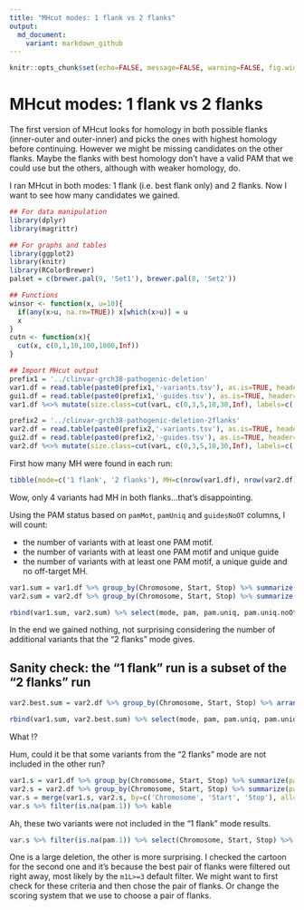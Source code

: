 ```yaml
---
title: "MHcut modes: 1 flank vs 2 flanks"
output:
  md_document:
    variant: markdown_github
---
```


```r
knitr::opts_chunk$set(echo=FALSE, message=FALSE, warning=FALSE, fig.width=10, tidy=TRUE)
```

# MHcut modes: 1 flank vs 2 flanks

The first version of MHcut looks for homology in both possible flanks (inner-outer and outer-inner) and picks the ones with highest homology before continuing.
However we might be missing candidates on the other flanks. 
Maybe the flanks with best homology don't have a valid PAM that we could use but the others, although with weaker homology, do.

I ran MHcut in both modes: 1 flank (i.e. best flank only) and 2 flanks.
Now I want to see how many candidates we gained.

```r
## For data manipulation
library(dplyr)
library(magrittr)

## For graphs and tables
library(ggplot2)
library(knitr)
library(RColorBrewer)
palset = c(brewer.pal(9, 'Set1'), brewer.pal(8, 'Set2'))

## Functions
winsor <- function(x, u=10){
  if(any(x>u, na.rm=TRUE)) x[which(x>u)] = u
  x
}
cutn <- function(x){
  cut(x, c(0,1,10,100,1000,Inf))
}

## Import MHcut output
prefix1 = '../clinvar-grch38-pathogenic-deletion'
var1.df = read.table(paste0(prefix1,'-variants.tsv'), as.is=TRUE, header=TRUE, sep='\t')
gui1.df = read.table(paste0(prefix1,'-guides.tsv'), as.is=TRUE, header=TRUE, sep='\t')
var1.df %<>% mutate(size.class=cut(varL, c(0,3,5,10,30,Inf), labels=c('1-3','4-5','6-10','11-30','>30')))

prefix2 = '../clinvar-grch38-pathogenic-deletion-2flanks'
var2.df = read.table(paste0(prefix2,'-variants.tsv'), as.is=TRUE, header=TRUE, sep='\t')
gui2.df = read.table(paste0(prefix2,'-guides.tsv'), as.is=TRUE, header=TRUE, sep='\t')
var2.df %<>% mutate(size.class=cut(varL, c(0,3,5,10,30,Inf), labels=c('1-3','4-5','6-10','11-30','>30')))
```

First how many MH were found in each run:

```r
tibble(mode=c('1 flank', '2 flanks'), MH=c(nrow(var1.df), nrow(var2.df))) %>% kable
```

Wow, only 4 variants had MH in both flanks...that's disappointing.

Using the PAM status based on `pamMot`, `pamUniq` and `guidesNoOT` columns, I will count:

- the number of variants with at least one PAM motif.
- the number of variants with at least one PAM motif and unique guide
- the number of variants with at least one PAM motif, a unique guide and no off-target MH.

```r
var1.sum = var1.df %>% group_by(Chromosome, Start, Stop) %>% summarize(pam=any(pamMot>0), pam.uniq=any(pamUniq>0), pam.uniq.noOt=any(guidesNoOT>0, na.rm=TRUE)) %>% ungroup %>% select(pam, pam.uniq, pam.uniq.noOt) %>%  summarize_all(sum) %>% mutate(mode='1 flank')
var2.sum = var2.df %>% group_by(Chromosome, Start, Stop) %>% summarize(pam=any(pamMot>0), pam.uniq=any(pamUniq>0), pam.uniq.noOt=any(guidesNoOT>0, na.rm=TRUE)) %>% ungroup %>% select(pam, pam.uniq, pam.uniq.noOt) %>%  summarize_all(sum) %>% mutate(mode='2 flanks')

rbind(var1.sum, var2.sum) %>% select(mode, pam, pam.uniq, pam.uniq.noOt) %>% kable
```

In the end we gained nothing, not surprising considering the number of additional variants that the "2 flanks" mode gives.


## Sanity check: the "1 flank" run is a subset of the "2 flanks" run

```r
var2.best.sum = var2.df %>% group_by(Chromosome, Start, Stop) %>% arrange(desc(flankScore), desc(flank)) %>% do(head(., 1)) %>% group_by(Chromosome, Start, Stop) %>% summarize(pam=any(pamMot>0), pam.uniq=any(pamUniq>0), pam.uniq.noOt=any(guidesNoOT>0, na.rm=TRUE)) %>% ungroup %>% select(pam, pam.uniq, pam.uniq.noOt) %>%  summarize_all(sum) %>% mutate(mode='2 flanks')

rbind(var1.sum, var2.best.sum) %>% select(mode, pam, pam.uniq, pam.uniq.noOt) %>% kable
```

What !? 

Hum, could it be that some variants from the "2 flanks" mode are not included in the other run?

```r
var1.s = var1.df %>% group_by(Chromosome, Start, Stop) %>% summarize(pam=any(pamMot>0), pam.uniq=any(pamUniq>0), pam.uniq.noOt=any(guidesNoOT>0, na.rm=TRUE))
var2.s = var2.df %>% group_by(Chromosome, Start, Stop) %>% summarize(pam=any(pamMot>0), pam.uniq=any(pamUniq>0), pam.uniq.noOt=any(guidesNoOT>0, na.rm=TRUE))
var.s = merge(var1.s, var2.s, by=c('Chromosome', 'Start', 'Stop'), all=TRUE, suffixes=c('.1','.2'))
var.s %>% filter(is.na(pam.1)) %>% kable
```

Ah, these two variants were not included in the "1 flank" mode results.

```r
var.s %>% filter(is.na(pam.1)) %>% select(Chromosome, Start, Stop) %>% merge(var2.df) %>% kable
```

One is a large deletion, the other is more surprising. 
I checked the cartoon for the second one and it's because the best pair of flanks were filtered out right away, most likely by the `m1L>=3` default filter.
We might want to first check for these criteria and then chose the pair of flanks. 
Or change the scoring system that we use to choose a pair of flanks.
